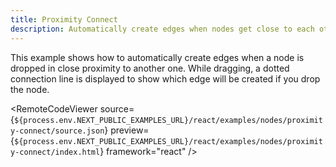 ```yaml
---
title: Proximity Connect
description: Automatically create edges when nodes get close to each other
---
```



<ExampleLayout>
This example shows how to automatically create edges when a node is dropped in close proximity to another one. While dragging, a dotted connection line is displayed to show which edge will be created if you drop the node.

<RemoteCodeViewer
  source={`${process.env.NEXT_PUBLIC_EXAMPLES_URL}/react/examples/nodes/proximity-connect/source.json`}
  preview={`${process.env.NEXT_PUBLIC_EXAMPLES_URL}/react/examples/nodes/proximity-connect/index.html`}
  framework="react"
/>

</ExampleLayout>
